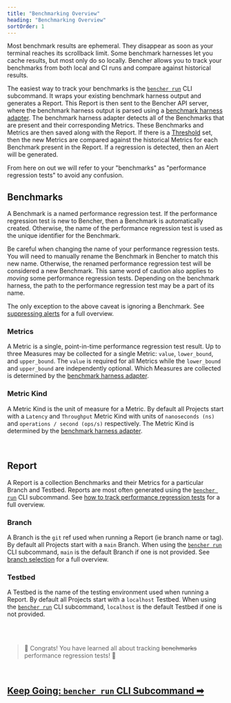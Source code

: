```yaml
---
title: "Benchmarking Overview"
heading: "Benchmarking Overview"
sortOrder: 1
---
```


Most benchmark results are ephemeral.
They disappear as soon as your terminal reaches its scrollback limit.
Some benchmark harnesses let you cache results, but most only do so locally.
Bencher allows you to track your benchmarks from both local and CI runs and compare against historical results.

The easiest way to track your benchmarks is the <code><a href="/docs/explanation/bencher-run">bencher run</a></code> CLI subcommand.
It wraps your existing benchmark harness output and generates a Report.
This Report is then sent to the Bencher API server,
where the benchmark harness output is parsed using a [benchmark harness adapter](/docs/explanation/adapters).
The benchmark harness adapter detects all of the Benchmarks that are present and their corresponding Metrics.
These Benchmarks and Metrics are then saved along with the Report.
If there is a [Threshold](/docs/explanation/thresholds) set, then the new Metrics are compared against the historical Metrics for each Benchmark present in the Report.
If a regression is detected, then an Alert will be generated.

From here on out we will refer to your "benchmarks" as "performance regression tests" to avoid any confusion.

## Benchmarks
A Benchmark is a named performance regression test.
If the performance regression test is new to Bencher, then a Benchmark is automatically created.
Otherwise, the name of the performance regression test is used as the unique identifier for the Benchmark.

Be careful when changing the name of your performance regression tests.
You will need to manually rename the Benchmark in Bencher to match this new name.
Otherwise, the renamed performance regression test will be considered a new Benchmark.
This same word of caution also applies to _moving_ some performance regression tests.
Depending on the benchmark harness, the path to the performance regression test may be a part of its name.

The only exception to the above caveat is ignoring a Benchmark. See [suppressing alerts](/docs/explanation/thresholds) for a full overview.

### Metrics
A Metric is a single, point-in-time performance regression test result.
Up to three Measures may be collected for a single Metric: `value`, `lower_bound`, and `upper_bound`.
The `value` is required for all Metrics while the `lower_bound` and `upper_bound` are independently optional.
Which Measures are collected is determined by the [benchmark harness adapter](/docs/explanation/adapters).

### Metric Kind
A Metric Kind is the unit of measure for a Metric.
By default all Projects start with a `Latency` and `Throughput` Metric Kind
with units of `nanoseconds (ns)` and `operations / second (ops/s)` respectively.
The Metric Kind is determined by the [benchmark harness adapter](/docs/explanation/adapters).

<br />

## Report
A Report is a collection Benchmarks and their Metrics for a particular Branch and Testbed.
Reports are most often generated using the <code><a href="/docs/explanation/bencher-run">bencher run</a></code> CLI subcommand.
See [how to track performance regression tests](/docs/how-to/track-benchmarks) for a full overview.

### Branch
A Branch is the `git` ref used when running a Report (ie branch name or tag).
By default all Projects start with a `main` Branch.
When using the <code><a href="/docs/explanation/bencher-run">bencher run</a></code> CLI subcommand,
`main` is the default Branch if one is not provided.
See [branch selection](/docs/explanation/branch-selection) for a full overview.

### Testbed
A Testbed is the name of the testing environment used when running a Report.
By default all Projects start with a `localhost` Testbed.
When using the <code><a href="/docs/explanation/bencher-run">bencher run</a></code> CLI subcommand,
`localhost` is the default Testbed if one is not provided.

<br />
<br />

> 🐰 Congrats! You have learned all about tracking ~~benchmarks~~ performance regression tests! 🎉

<br/>

<h2><a href="/docs/explanation/bencher-run">Keep Going: <code>bencher run</code> CLI Subcommand ➡</a></h2>